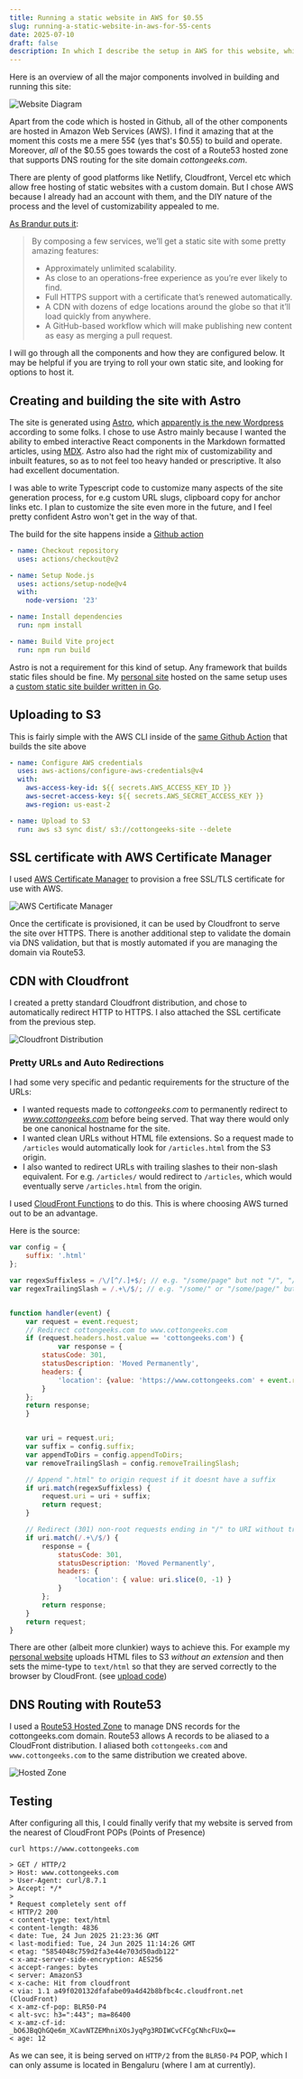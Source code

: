 ```yaml
---
title: Running a static website in AWS for $0.55
slug: running-a-static-website-in-aws-for-55-cents
date: 2025-07-10
draft: false
description: In which I describe the setup in AWS for this website, which costs me $0.55 to run.
---
```


Here is an overview of all the major components involved in building and running this site:

![Website Diagram](../../images/website_diagram.png)

Apart from the code which is hosted in Github, all of the other components are hosted in Amazon Web Services (AWS). I find it amazing that at the moment this costs me a mere 55¢ (yes that's \$0.55) to build and operate. Moreover, _all_ of the \$0.55 goes towards the cost of a Route53 hosted zone that supports DNS routing for the site domain _cottongeeks.com_.

There are plenty of good platforms like Netlify, Cloudfront, Vercel etc which allow free hosting of static websites with a custom domain. But I chose AWS because I already had an account with them, and the DIY nature of the process and the level of customizability appealed to me.

[As Brandur puts it](https://brandur.org/aws-intrinsic-static):

> By composing a few services, we’ll get a static site with some pretty amazing features:
>
> - Approximately unlimited scalability.
> - As close to an operations-free experience as you’re ever likely to find.
> - Full HTTPS support with a certificate that’s renewed automatically.
> - A CDN with dozens of edge locations around the globe so that it’ll load quickly from anywhere.
> - A GitHub-based workflow which will make publishing new content as easy as merging a pull request.

I will go through all the components and how they are configured below. It may be helpful if you are trying to roll your own static site, and looking for options to host it.

## Creating and building the site with Astro

The site is generated using [Astro](https://astro.build/), which [apparently is the new Wordpress](https://websmith.studio/blog/astro-is-a-developers-dream/) according to some folks. I chose to use Astro mainly because I wanted the ability to embed interactive React components in the Markdown formatted articles, using [MDX](https://mdxjs.com/). Astro also had the right mix of customizability and inbuilt features, so as to not feel too heavy handed or prescriptive. It also had excellent documentation.

I was able to write Typescript code to customize many aspects of the site generation process, for e.g custom URL slugs, clipboard copy for anchor links etc. I plan to customize the site even more in the future, and I feel pretty confident Astro won't get in the way of that.

The build for the site happens inside a [Github action](https://github.com/cottongeeks/cottongeeks.com/blob/c7794915fa6a1268920fe9bf443bcc32589abc18/.github/workflows/build-deploy.yml#L12-L25)

```yaml
- name: Checkout repository
  uses: actions/checkout@v2

- name: Setup Node.js
  uses: actions/setup-node@v4
  with:
    node-version: '23'

- name: Install dependencies
  run: npm install

- name: Build Vite project
  run: npm run build
```

Astro is not a requirement for this kind of setup. Any framework that builds static files should be fine. My [personal site](https://www.debugjois.dev) hosted on the same setup uses a [custom static site builder written in Go](https://github.com/deepakjois/debugjois.dev).

## Uploading to S3

This is fairly simple with the AWS CLI inside of the [same Github Action](https://github.com/cottongeeks/cottongeeks.com/blob/c7794915fa6a1268920fe9bf443bcc32589abc18/.github/workflows/build-deploy.yml#L27C1-L35C6) that builds the site above

```yaml
- name: Configure AWS credentials
  uses: aws-actions/configure-aws-credentials@v4
  with:
    aws-access-key-id: ${{ secrets.AWS_ACCESS_KEY_ID }}
    aws-secret-access-key: ${{ secrets.AWS_SECRET_ACCESS_KEY }}
    aws-region: us-east-2

- name: Upload to S3
  run: aws s3 sync dist/ s3://cottongeeks-site --delete
```

## SSL certificate with AWS Certificate Manager

I used [AWS Certificate Manager](https://aws.amazon.com/certificate-manager/) to provision a free SSL/TLS certificate for use with AWS.

![AWS Certificate Manager](../../images/aws_cert_manager.png)

Once the certificate is provisioned, it can be used by Cloudfront to serve the site over HTTPS. There is another additional step to validate the domain via DNS validation, but that is mostly automated if you are managing the domain via Route53.

## CDN with Cloudfront

I created a pretty standard Cloudfront distribution, and chose to automatically redirect HTTP to HTTPS. I also attached the SSL certificate from the previous step.

![Cloudfront Distribution](../../images/cloudfront_distribution.png)

### Pretty URLs and Auto Redirections

I had some very specific and pedantic requirements for the structure of the URLs:

- I wanted requests made to _cottongeeks.com_ to permanently redirect to *www.cottongeeks.com* before being served. That way there would only be one canonical hostname for the site.
- I wanted clean URLs without HTML file extensions. So a request made to `/articles` would automatically look for `/articles.html` from the S3 origin.
- I also wanted to redirect URLs with trailing slashes to their non-slash equivalent. For e.g. `/articles/` would redirect to `/articles`, which would eventually serve `/articles.html` from the origin.

I used [CloudFront Functions](https://docs.aws.amazon.com/AmazonCloudFront/latest/DeveloperGuide/cloudfront-functions.html) to do this. This is where choosing AWS turned out to be an advantage.

Here is the source:

```javascript
var config = {
	suffix: '.html'
};

var regexSuffixless = /\/[^/.]+$/; // e.g. "/some/page" but not "/", "/some/" or "/some.jpg"
var regexTrailingSlash = /.+\/$/; // e.g. "/some/" or "/some/page/" but not root "/"


function handler(event) {
	var request = event.request;
	// Redirect cottongeeks.com to www.cottongeeks.com
    if (request.headers.host.value == 'cottongeeks.com') {
            var response = {
        statusCode: 301,
        statusDescription: 'Moved Permanently',
        headers: {
            'location': {value: 'https://www.cottongeeks.com' + event.request.uri }
        }
    };
    return response;
    }


	var uri = request.uri;
	var suffix = config.suffix;
	var appendToDirs = config.appendToDirs;
	var removeTrailingSlash = config.removeTrailingSlash;

	// Append ".html" to origin request if it doesnt have a suffix
	if uri.match(regexSuffixless) {
		request.uri = uri + suffix;
		return request;
	}

	// Redirect (301) non-root requests ending in "/" to URI without trailing slash
	if uri.match(/.+\/$/) {
		response = {
			statusCode: 301,
			statusDescription: 'Moved Permanently',
			headers: {
				'location': { value: uri.slice(0, -1) }
			}
		};
		return response;
	}
    return request;
}
```

There are other (albeit more clunkier) ways to achieve this. For example my [personal website](https://www.debugjois.dev/) uploads HTML files to S3 _without an extension_ and then sets the mime-type to `text/html` so that they are served correctly to the browser by CloudFront. (see [upload code](https://github.com/deepakjois/debugjois.dev/blob/89464acacf363d598b39b7846c983915b7837650/upload.go#L115-L133))

## DNS Routing with Route53

I used a [Route53 Hosted Zone](https://docs.aws.amazon.com/Route53/latest/DeveloperGuide/hosted-zones-working-with.html) to manage DNS records for the cottongeeks.com domain. Route53 allows A records to be aliased to a CloudFront distribution. I aliased both `cottongeeks.com` and `www.cottongeeks.com` to the same distribution we created above.

![Hosted Zone](../../images/hosted_zone_alias_cf.png)

## Testing

After configuring all this, I could finally verify that my website is served from the nearest of CloudFront POPs (Points of Presence)

```
curl https://www.cottongeeks.com

> GET / HTTP/2
> Host: www.cottongeeks.com
> User-Agent: curl/8.7.1
> Accept: */*
>
* Request completely sent off
< HTTP/2 200
< content-type: text/html
< content-length: 4836
< date: Tue, 24 Jun 2025 21:23:36 GMT
< last-modified: Tue, 24 Jun 2025 11:14:26 GMT
< etag: "5854048c759d2fa3e44e703d50adb122"
< x-amz-server-side-encryption: AES256
< accept-ranges: bytes
< server: AmazonS3
< x-cache: Hit from cloudfront
< via: 1.1 a49f020132dfafabe09a4d42b8bfbc4c.cloudfront.net (CloudFront)
< x-amz-cf-pop: BLR50-P4
< alt-svc: h3=":443"; ma=86400
< x-amz-cf-id: _bO6JBqQhGQe6m_XCavNTZEMhniXOsJyqPg3RDIWCvCFCgCNhcFUxQ==
< age: 12
```

As we can see, it is being served on `HTTP/2` from the `BLR50-P4` POP, which I can only assume is located in Bengaluru (where I am at currently).
